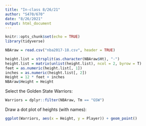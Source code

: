 ```yaml
---
title: "In-class 8/26/21"
author: "S470/670"
date: "8/26/2021"
output: html_document
---
```


```r
knitr::opts_chunk$set(echo = TRUE)
library(tidyverse)
```

```r
NBAraw = read.csv("nba2017-18.csv", header = TRUE)
```

```r
height.list = strsplit(as.character(NBAraw$Ht), "-")
height.list = matrix(unlist(height.list), ncol = 2, byrow = T)
feet = as.numeric(height.list[, 1])
inches = as.numeric(height.list[, 2])
Height = 12 * feet + inches
NBAraw$Height = Height
```

Select the Golden State Warriors:

```r
Warriors = dplyr::filter(NBAraw, Tm == "GSW")
```

Draw a dot plot of heights (with names):

```r
ggplot(Warriors, aes(x = Height, y = Player)) + geom_point()
```












